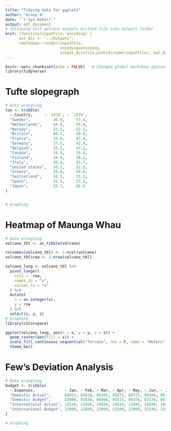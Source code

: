 ```yaml
---
title: "Tidying data for ggplot2"
author: "Group 4"
date: "`r Sys.Date()`"
output: pdf_document
# following knit options outputs knitted file into Outputs folder
knit: (function(inputFile, encoding) {
      out_dir <- "../Outputs";
      rmarkdown::render(inputFile,
                        encoding=encoding,
                        output_dir=file.path(dirname(inputFile), out_dir))})
---
```


```r
knitr::opts_chunk$set(echo = FALSE)   # Changed global markdown options to echo = FALSE
library(tidyverse)
```

# Tufte slopegraph

```r
# Data wrangling
tax <- tribble(
  ~ Country,     ~ `1970`, ~ `1979`,
  "Sweden",          46.9,     57.4,
  "Netherlands",     44.0,     55.8,
  "Norway",          43.5,     52.2,
  "Britain",         40.7,     39.0,
  "France",          39.0,     43.4,
  "Germany",         37.5,     42.9,
  "Belgium",         35.2,     43.2,
  "Canada",          34.9,     35.8,
  "Finland",         34.9,     38.2,
  "Italy",           30.4,     35.7,
  "United States",   30.3,     32.5,
  "Greece",          26.8,     30.6,
  "Switzerland",     26.5,     33.2,
  "Spain",           22.5,     27.1,
  "Japan",           20.7,     26.6
)


# Graphing


```


# Heatmap of Maunga Whau

```r
# Data wrangling
volcano_tbl <- as_tibble(volcano)

colnames(volcano_tbl) <- 1:ncol(volcano) 
volcano_tbl$row <- 1:nrow(volcano_tbl)

volcano_long <- volcano_tbl %>%
  pivot_longer(
    cols = -row,
    names_to = "x",
    values_to = "z"
  ) %>%
  mutate(
    x = as.integer(x),
    y = row
  ) %>%
  select(x, y, z)
# Graphing
library(colorspace)

ggplot(volcano_long, aes(x = x, y = y, z = z)) +
  geom_raster(aes(fill = z)) +
  scale_fill_continuous_sequential("Terrain", rev = F, name = "Meters") +
  theme_bw()
```


# Few's Deviation Analysis

```r
# Data wrangling
budget <- tribble(
  ~ Expenses,             ~ Jan, ~ Feb, ~ Mar, ~ Apr, ~ May, ~ Jun, ~ Jul, ~ Aug, ~ Sep, ~ Oct, ~ Nov, ~ Dec,
  "Domestic Actual",      84853, 84838, 88103, 85072, 88723, 90384, 89374, 95273, 94239, 92394, 96934, 105034,
  "Domestic Budget",      83000, 83830, 84668, 85515, 86370, 87234, 88106, 88987, 89877, 90776, 91684, 92600,
  "International Actual", 12538, 12438, 14934, 14033, 13945, 15938, 14086, 15934, 13945, 17338, 19384, 22394,
  "International Budget", 12000, 12600, 13860, 13200, 13860, 15246, 14520, 15246, 16771, 15972, 16771, 18448
)

# Graphing

```
